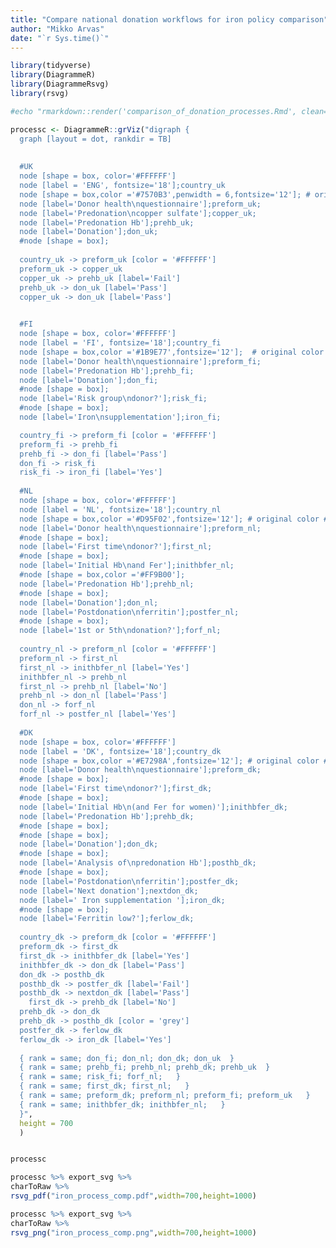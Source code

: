 ```yaml
---
title: "Compare national donation workflows for iron policy comparison"
author: "Mikko Arvas"
date: "`r Sys.time()`"
---
```


```r
library(tidyverse)
library(DiagrammeR)
library(DiagrammeRsvg)
library(rsvg)

#echo "rmarkdown::render('comparison_of_donation_processes.Rmd', clean=TRUE,output_format='pdf_document',output_file='../results/comparison_of_donation_processes.pdf')" | R --slave
```


```r
processc <- DiagrammeR::grViz("digraph {
  graph [layout = dot, rankdir = TB]
  
  
  #UK
  node [shape = box, color='#FFFFFF']
  node [label = 'ENG', fontsize='18'];country_uk
  node [shape = box,color ='#7570B3',penwidth = 6,fontsize='12']; # original color #012169 -> changed to #7570B3 
  node [label='Donor health\nquestionnaire'];preform_uk;
  node [label='Predonation\ncopper sulfate'];copper_uk;
  node [label='Predonation Hb'];prehb_uk;
  node [label='Donation'];don_uk;
  #node [shape = box]; 
  
  country_uk -> preform_uk [color = '#FFFFFF'] 
  preform_uk -> copper_uk 
  copper_uk -> prehb_uk [label='Fail'] 
  prehb_uk -> don_uk [label='Pass']
  copper_uk -> don_uk [label='Pass']

  
  #FI
  node [shape = box, color='#FFFFFF']
  node [label = 'FI', fontsize='18'];country_fi
  node [shape = box,color ='#1B9E77',fontsize='12'];  # original color #228b22 -> changed to #1B9E77 
  node [label='Donor health\nquestionnaire'];preform_fi;
  node [label='Predonation Hb'];prehb_fi;
  node [label='Donation'];don_fi;
  #node [shape = box]; 
  node [label='Risk group\ndonor?'];risk_fi;
  #node [shape = box]; 
  node [label='Iron\nsupplementation'];iron_fi;

  country_fi -> preform_fi [color = '#FFFFFF'] 
  preform_fi -> prehb_fi
  prehb_fi -> don_fi [label='Pass']
  don_fi -> risk_fi
  risk_fi -> iron_fi [label='Yes']
  
  #NL
  node [shape = box, color='#FFFFFF']
  node [label = 'NL', fontsize='18'];country_nl
  node [shape = box,color ='#D95F02',fontsize='12']; # original color #FF9B00 -> changed to #D95F02
  node [label='Donor health\nquestionnaire'];preform_nl;
  #node [shape = box]; 
  node [label='First time\ndonor?'];first_nl;
  #node [shape = box]; 
  node [label='Initial Hb\nand Fer'];inithbfer_nl;
  #node [shape = box,color ='#FF9B00']; 
  node [label='Predonation Hb'];prehb_nl;
  #node [shape = box];
  node [label='Donation'];don_nl;
  node [label='Postdonation\nferritin'];postfer_nl;
  #node [shape = box]; 
  node [label='1st or 5th\ndonation?'];forf_nl;
  
  country_nl -> preform_nl [color = '#FFFFFF'] 
  preform_nl -> first_nl
  first_nl -> inithbfer_nl [label='Yes']
  inithbfer_nl -> prehb_nl
  first_nl -> prehb_nl [label='No']
  prehb_nl -> don_nl [label='Pass']
  don_nl -> forf_nl
  forf_nl -> postfer_nl [label='Yes']
  
  #DK
  node [shape = box, color='#FFFFFF']
  node [label = 'DK', fontsize='18'];country_dk
  node [shape = box,color ='#E7298A',fontsize='12']; # original color #DA291C -> changed to #E7298A
  node [label='Donor health\nquestionnaire'];preform_dk;
  #node [shape = box]; 
  node [label='First time\ndonor?'];first_dk;
  #node [shape = box]; 
  node [label='Initial Hb\n(and Fer for women)'];inithbfer_dk;
  node [label='Predonation Hb'];prehb_dk;
  #node [shape = box];
  #node [shape = box]; 
  node [label='Donation'];don_dk;
  #node [shape = box]; 
  node [label='Analysis of\npredonation Hb'];posthb_dk;
  #node [shape = box];
  node [label='Postdonation\nferritin'];postfer_dk;
  node [label='Next donation'];nextdon_dk;
  node [label=' Iron supplementation '];iron_dk;
  #node [shape = box]; 
  node [label='Ferritin low?'];ferlow_dk;
    
  country_dk -> preform_dk [color = '#FFFFFF'] 
  preform_dk -> first_dk
  first_dk -> inithbfer_dk [label='Yes']
  inithbfer_dk -> don_dk [label='Pass']
  don_dk -> posthb_dk
  posthb_dk -> postfer_dk [label='Fail']
  posthb_dk -> nextdon_dk [label='Pass']
    first_dk -> prehb_dk [label='No']
  prehb_dk -> don_dk
  prehb_dk -> posthb_dk [color = 'grey']
  postfer_dk -> ferlow_dk 
  ferlow_dk -> iron_dk [label='Yes']
  
  { rank = same; don_fi; don_nl; don_dk; don_uk  }
  { rank = same; prehb_fi; prehb_nl; prehb_dk; prehb_uk  }
  { rank = same; risk_fi; forf_nl;   }
  { rank = same; first_dk; first_nl;   }
  { rank = same; preform_dk; preform_nl; preform_fi; preform_uk   }
  { rank = same; inithbfer_dk; inithbfer_nl;   }
  }",
  height = 700
  )


processc
```


```r
processc %>% export_svg %>%
charToRaw %>%
rsvg_pdf("iron_process_comp.pdf",width=700,height=1000)
```


```r
processc %>% export_svg %>%
charToRaw %>%
rsvg_png("iron_process_comp.png",width=700,height=1000)
```
